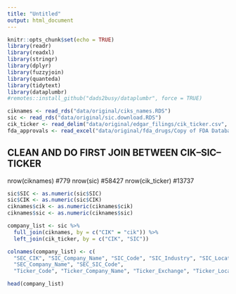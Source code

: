 ```yaml
---
title: "Untitled"
output: html_document
---
```


```r
knitr::opts_chunk$set(echo = TRUE)
library(readr)
library(readxl)
library(stringr)
library(dplyr)
library(fuzzyjoin)
library(quanteda)
library(tidytext)
library(dataplumbr)
#remotes::install_github("dads2busy/dataplumbr", force = TRUE)
```

```r
ciknames <- read_rds("data/original/ciks_names.RDS")
sic <- read_rds("data/original/sic.download.RDS")
cik_ticker <- read_delim("data/original/edgar_filings/cik_ticker.csv", delim = "|")
fda_approvals <- read_excel("data/original/fda_drugs/Copy of FDA Database - COMBINED V2.xlsx")

```

## CLEAN AND DO FIRST JOIN BETWEEN CIK--SIC--TICKER
nrow(ciknames) #779
nrow(sic) #58427
nrow(cik_ticker) #13737

```r
sic$SIC <- as.numeric(sic$SIC)
sic$CIK <- as.numeric(sic$CIK)
ciknames$cik <- as.numeric(ciknames$cik)
ciknames$sic <- as.numeric(ciknames$sic)

company_list <- sic %>%
  full_join(ciknames, by = c("CIK" = "cik")) %>%
  left_join(cik_ticker, by = c("CIK", "SIC"))

colnames(company_list) <- c(
  "SEC_CIK", "SIC_Company_Name", "SIC_Code", "SIC_Industry", "SIC_Location",
  "SEC_Company_Name", "SEC_SIC_Code",
  "Ticker_Code", "Ticker_Company_Name", "Ticker_Exchange", "Ticker_Location", "Ticker_Incorporated", "Ticker_IRS" )

head(company_list)

```










